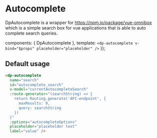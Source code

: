 
<Meta
  title="Components/Autocomplete"
  component={DpAutocomplete} />

# Autocomplete

DpAutocomplete is a wrapper for https://npm.io/package/vue-omnibox which is a simple search box for vue applications
that is able to auto complete search queries.

  components: { DpAutocomplete },
  template: `<dp-autocomplete v-bind="$props" placeholder="placeholder" />`
});

## Default usage

```html
<dp-autocomplete
  name="search"
  id="autocomplete_search"
  v-model="currentAutocompleteSearch"
  :route-generator="(searchString) => {
    return Routing.generate('API-endpoint', {
      maxResults: 9,
      query: searchString
    })
  }"
  :options="autocompleteOptions"
  placeholder="placeholder text"
  label="value" />
```